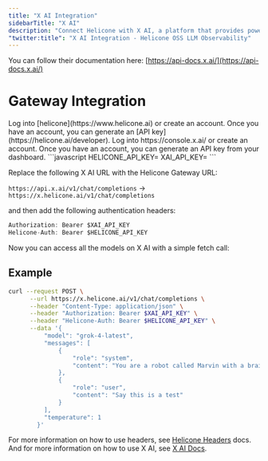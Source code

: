 ```yaml
---
title: "X AI Integration"
sidebarTitle: "X AI"
description: "Connect Helicone with X AI, a platform that provides powerful language models including MoE and Code models for various AI applications."
"twitter:title": "X AI Integration - Helicone OSS LLM Observability"
---
```


You can follow their documentation here: [https://api-docs.x.ai/](https://api-docs.x.ai/)

# Gateway Integration

<Steps>
  <Step title="Create a Helicone account">
    Log into [helicone](https://www.helicone.ai) or create an account. Once you have an account, you
    can generate an [API key](https://helicone.ai/developer).
  </Step>
  <Step title="Create an X AI account">
    Log into https://console.x.ai/ or create an account. Once you have an account, you
    can generate an API key from your dashboard.
  </Step>
  <Step title="Set HELICONE_API_KEY and XAI_API_KEY as environment variables">
```javascript
HELICONE_API_KEY=<your API key>
XAI_API_KEY=<your API key>
```
  </Step>
  <Step title="Modify the base URL and add Auth headers">

Replace the following X AI URL with the Helicone Gateway URL:

`https://api.x.ai/v1/chat/completions` -> `https://x.helicone.ai/v1/chat/completions`

and then add the following authentication headers:

```javascript
Authorization: Bearer $XAI_API_KEY
Helicone-Auth: Bearer $HELICONE_API_KEY
```

</Step>
</Steps>

Now you can access all the models on X AI with a simple fetch call:

## Example

```bash
curl --request POST \
      --url https://x.helicone.ai/v1/chat/completions \
      --header "Content-Type: application/json" \
      --header "Authorization: Bearer $XAI_API_KEY" \
      --header "Helicone-Auth: Bearer $HELICONE_API_KEY" \
      --data '{
          "model": "grok-4-latest",
          "messages": [
              {
                  "role": "system",
                  "content": "You are a robot called Marvin with a brain the size of the planet."
              },
              {
                  "role": "user",
                  "content": "Say this is a test"
              }
          ],
          "temperature": 1
        }'
```

For more information on how to use headers, see [Helicone Headers](https://docs.helicone.ai/helicone-headers/header-directory#utilizing-headers) docs.
And for more information on how to use X AI, see [X AI Docs](https://docs.x.ai/docs/overview).
